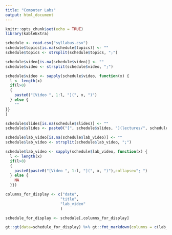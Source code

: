 ```yaml
---
title: "Computer Labs"
output: html_document
---
```


```r
knitr::opts_chunk$set(echo = TRUE)
library(kableExtra)
```

```r
schedule <- read.csv("syllabus.csv")
schedule$topics[is.na(schedule$topics)] <- ""
schedule$topics <- strsplit(schedule$topics, ";")

schedule$video[is.na(schedule$video)] <- ""
schedule$video <- strsplit(schedule$video, ";")

schedule$video <- sapply(schedule$video, function(x) {
  l <- length(x)
  if(l>0)
  {
    paste0("[Video ", 1:l, "](", x, ")")
  } else {
    ""
}}
)

schedule$slides[is.na(schedule$slides)] <- ""
schedule$slides <- paste0("[", schedule$slides, "](lectures/", schedule$slides, ".html)")

schedule$lab_video[is.na(schedule$lab_video)] <- ""
schedule$lab_video <- strsplit(schedule$lab_video, ";")

schedule$lab_video <- sapply(schedule$lab_video, function(x) {
  l <- length(x)
  if(l>0)
  {
    paste0(paste0("[Video ", 1:l, "](", x, ")"),collapse="; ")
  } else {
    NA
  }})

columns_for_display <- c("date",
                        "title",
                        "lab_video"
                        )

schedule_for_display <- schedule[,columns_for_display]
```

```r
gt::gt(data=schedule_for_display) %>% gt::fmt_markdown(columns = c(lab_video))
```
